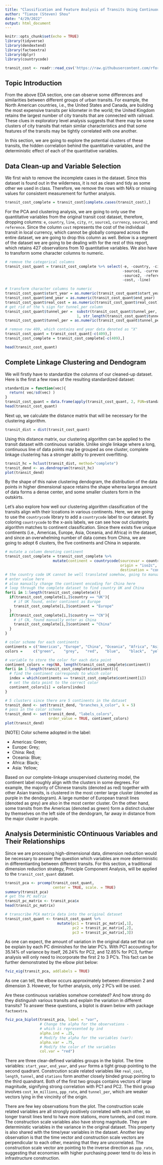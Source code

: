 ```yaml
---
title: "Classification and Feature Analysis of Transits Using Continuous variables"
author: "Tianze (Steven) Shou"
date: "4/29/2022"
output: html_document
---
```


```r
knitr::opts_chunk$set(echo = TRUE)
library(tidyverse)
library(dendextend)
library(factoextra) 
library(dplyr)
library(countrycode)

transit_cost <- readr::read_csv('https://raw.githubusercontent.com/rfordatascience/tidytuesday/master/data/2021/2021-01-05/transit_cost.csv')
```

## Topic Introduction 

From the above EDA section, one can observe some differences and similarities between different groups of urban transits. For example, the North American countries, i.e., the United States and Canada, are building the most expensive transits per kilometer in the world; the United Kingdom retains the largest number of city transits that are connected with railroad. These clues in exploratory level analysis suggests that there may be some clusters of city transits that retain similar characteristics and that some features of the transits may be tightly correlated with one another. 

In this section, we are going to explore the potential clusters of these transits, the hidden correlation behind the quantitative variables, and the deterministic effect of each of the quantitative variables. 

## Data Clean-up and Variable Selection

We first wish to remove the incomplete cases in the dataset. Since this dataset is found out in the wilderness, it is not as clean and tidy as some other we used in class. Therefore, we remove the rows with NA's or missing values for consistent measurement for further analysis. 

```r
transit_cost_complete = transit_cost[complete.cases(transit_cost),]
```

For the PCA and clustering analysis, we are going to only use the quantitative variables from the original transit cost dataset, therefore, dropping columns: `e`, `country`, `line`, `city`, `rr`, `source1`, `currency`, `source2`, and `reference`. Since the column `cost` represents the cost of the individual transit in local currency, which cannot be globally compared across the entire dataset, we are going to drop this column as well. Below is a segment of the dataset we are going to be dealing with for the rest of this report, which retains 427 observations from 10 quantitative variables. We also have to transform some character columns to numeric. 

```r
# remove the categorical columns 
transit_cost_quant = transit_cost_complete %>% select(-e, -country, -city, -rr, 
                                                      -source1, -currency, 
                                                      -source2, -reference, 
                                                      -cost, -line)

# transform character columns to numeric
transit_cost_quant$start_year = as.numeric(transit_cost_quant$start_year) 
transit_cost_quant$end_year = as.numeric(transit_cost_quant$end_year)
transit_cost_quant$real_cost = as.numeric(transit_cost_quant$real_cost) 
# get rid of the % sign for tunnel_per column 
transit_cost_quant$tunnel_per =  substr(transit_cost_quant$tunnel_per, 
                                 1, str_length(transit_cost_quant$tunnel_per)-1)
transit_cost_quant$tunnel_per = as.numeric(transit_cost_quant$tunnel_per) / 100

# remove row 409, which contains end year data denoted as "X"
transit_cost_quant = transit_cost_quant[-c(409),]
transit_cost_complete = transit_cost_complete[-c(409),]

head(transit_cost_quant)
```

## Complete Linkage Clustering and Dendogram 

We will firstly have to standardize the columns of our cleaned-up dataset. Here is the first a few rows of the resulting standardized dataset: 

```r
standardize = function(vec){
  return( vec/sd(vec) ) 
}
transit_cost_quant = data.frame(apply(transit_cost_quant, 2, FUN=standardize))
head(transit_cost_quant)
```

Next up, we calculate the distance matrix that will be necessary for the clustering algorithm. 

```r
transit_dist = dist(transit_cost_quant)
```

Using this distance matrix, our clustering algorithm can be applied to the transit dataset with continuous variable. Unlike single linkage where a long, continuous line of data points may be grouped as one cluster, complete linkage clustering has a stronger ability to prevent overfitting. 

```r
transit_hc = hclust(transit_dist, method="complete")
transit_dend <- as.dendrogram(transit_hc)
plot(transit_dend)
```

By the shape of this naive clustering dendogram, the distribution of the data points in higher dimensional space retains the shape wherea largea amount of data forms a dense center, and some smaller clusters form in the outskirts. 

Let's also explore how well our clustering algorithm classification of the transits align with their lcoations in various continents. Here, we are going to use the `countrycode` library to add a `countrycode` label to our dataset. By coloring `countrycode` to the x-axis labels, we can see how out clustering algorithm matches to continent classification. Since there exists five unique continents (i.e., Americas, Europe, Asia, Oceania, and Africa) in the dataset, and since an overwhelming number of data comes from China, we are going to adopt 6 clusters, the five continents and China in separate. 

```r
# mutate a column denoting continent
transit_cost_complete = transit_cost_complete %>% 
                      mutate(continent = countrycode(sourcevar = country, 
                                                     origin = "iso2c",
                                                     destination = "continent")) 
# the country code UK cannot be well translated somehow, going to manually 
# enter value here 
# also manually change the continent encoding for China here
# loop through the complete dataset to find country UK and China
for(i in 1:length(transit_cost_complete$e)){
  if(transit_cost_complete[i,]$country == "UK"){
    # if UK found, enter continent as Europe
    transit_cost_complete[i,]$continent = "Europe"
  }
  if(transit_cost_complete[i,]$country == "CN"){
    # if CN, found manually enter as China 
    transit_cost_complete[i,]$continent = "China"
  }
}

# color scheme for each continents
continents = c("Americas", "Europe", "China", "Oceania", "Africa", "Asia") 
colors =     c("green",    "grey",   "red",   "blue",    "black",  "yellow") 

# variable to store the color for each data point
continent_colors = rep(NA, length(transit_cost_complete$continent))
for(i in 1:length(transit_cost_complete$continent)){
  # find the continent corresponds to which color
  index = which(continents == transit_cost_complete$continent[i])
  # set the data point to the correct color
  continent_colors[i] = colors[index]
}

# 5 clusters since there are 5 continents in the dataset
transit_dend <- set(transit_dend, "branches_k_color", k = 5)
# pass in the color scheme
transit_dend <- set(transit_dend, "labels_colors", 
                    order_value = TRUE, continent_colors) 
plot(transit_dend)
```

[NOTE] Color scheme adopted in the label: 

+ Americas: Green; 
+ Europe: Grey; 
+ China: Red; 
+ Oceania: Blue; 
+ Africa: Black; 
+ Asia: Yellow; 

Based on our complete-linkage unsupervised clustering model, the continent label roughly align with the clusters in some degrees. For example, the majority of Chinese transits (denoted as red) together with other Asian transits, is clustered in the most center large cluster (denoted as purple in the dendogram). A large number of European transit lines (denoted as grey) are also in the most center cluster. On the other hand, some transits from the Americas (denoted as green) form a distinct cluster by themselves on the left side of the dendogram, far away in distance from the major cluster in purple. 

## Analysis Deterministic COntinuous Variables and Their Relationships

Since we are processing high-dimensional data, dimension reduction would be necessary to answer the question which variables are more deterministic in differentianting between different transits. For this section, a traditional dimension reduction strategy, Principle Component Analysis, will be applied to the `transit_cost_quant` dataset. 

```r
transit_pca <- prcomp(transit_cost_quant,
                      center = TRUE, scale. = TRUE)
summary(transit_pca)
# get the PC matrix 
transit_pc_matrix <- transit_pca$x
head(transit_pc_matrix)

# transcribe PCA matrix data into the original dataset
transit_cost_quant <- transit_cost_quant %>%
                        mutate(pc1 = transit_pc_matrix[,1],
                               pc2 = transit_pc_matrix[,2],
                               pc3 = transit_pc_matrix[,3])
```

As one can expect, the amount of variation in the original data set that can be explain by each PC diminishes for the later PC's. With PC1 accounting for 35.14% of variance by itself, 26.24% for PC2, and 12.85% for PC3, further analysis will only need to incorporate the first 2 to 3 PC's. This fact can be further demonstrated by the elbow plot below:

```r
fviz_eig(transit_pca, addlabels = TRUE)
```

As one can tell, the elbow occurs approximately between dimension 2 and dimension 3. However, for further analysis, only 2 PC's will be used. 

Are these continuous variables somehow correlated? And how strong do they distinguish various transits and explain the variation in different transits? To answer these questions, a biplot is drawn below with package `factoextra`. 

```r
fviz_pca_biplot(transit_pca, label = "var", 
                # Change the alpha for the observations - 
                # which is represented by ind
                alpha.ind = .25,
                # Modify the alpha for the variables (var):
                alpha.var = .75,
                # Modify the color of the variables
                col.var = "red")
```

There are three clear-defined variables groups in the biplot. The time variables: `start_year`, `end_year`, and `year` forms a tight group pointing to the second quadrant. Constrcution scale related variables like `real_cost`, `length`, `tunnel`, and `stations` form another closely binded group pointing to the third quandrant. Both of the first two groups contains vectors of large magnitude, signifying strong correlation with PC1 and PC2. The third group involves `cost_km_millions`, `ppp_rate`, and `tunnel_per`, which are weaker vectors lying in the vincinity of the origin. 

There are few key observations from the plot. The construction scale related variables are all strongly positively correlated with each other, so longer transit lines tend to have more stations, more tunnels, and cost more. The construction scale variables also have strong magnitude. They are deterministic variables in the variance in the original dataset. This property is also shared with the time/year variables in the dataset. Another key observation is that the time vector and construction scale vectors are perpendicular to each other, meaning that they are uncorrelated. The construction scale vector are pointing to the inverse direction as `ppp_rate`, suggesting that economies with higher purchasing power tend to do less in infrastructure construction. 

